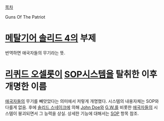 [[목차]]

Guns Of The Patriot

= [[메탈기어 솔리드 4]]의 부제 =

번역하면 애국자들의 무기라는 뜻.


= [[리퀴드 오셀롯]]이 [[SOP]]시스템을 탈취한 이후 개명한 이름 =

[[애국자들]]의 무기를 빼앗았다는 의미에서 저렇게 개명했다. 시스템의 내용자체는 SOP와 다를게 없음. 후에 [[솔리드 스네이크]]에 의해 [[John Doe]]와 [[G.W.]]를 비롯한 [[애국자들]]의 시스템이 붕괴되면서 그 능력을 상실. 상세한 기능에 대해서는 [[SOP]] 항목 참조.
